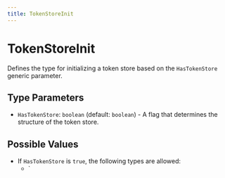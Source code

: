 ```yaml
---
title: TokenStoreInit
---
```


# TokenStoreInit

Defines the type for initializing a token store based on the `HasTokenStore` generic parameter.

## Type Parameters

- `HasTokenStore`: `boolean` (default: `boolean`) - A flag that determines the structure of the token store.

## Possible Values

- If `HasTokenStore` is `true`, the following types are allowed:
  - `